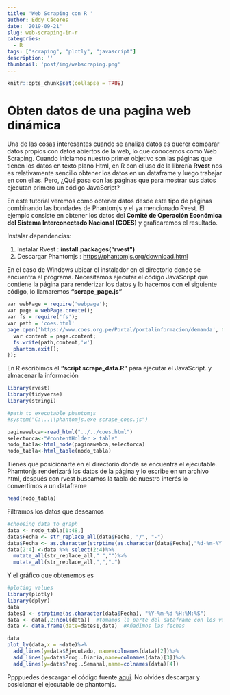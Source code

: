 ```yaml
---
title: 'Web Scraping con R '
author: Eddy Cáceres
date: '2019-09-21'
slug: web-scraping-in-r
categories:
  - R
tags: ["scraping", "plotly", "javascript"]
description: ''
thumbnail: 'post/img/webscraping.png'
---
```


```r
knitr::opts_chunk$set(collapse = TRUE)
```


# Obten datos de una pagina web dinámica


Una de las cosas interesantes cuando se analiza datos es querer comparar datos propios con datos abiertos de la web, lo que conocemos como Web Scraping. Cuando iniciamos nuestro primer objetivo son las páginas que tienen los datos en texto plano Html, en R con el uso de la librería **Rvest** nos es relativamente sencillo obtener los datos en un dataframe y luego trabajar en con ellas. Pero, ¿Qué pasa con las páginas que para mostrar sus datos ejecutan primero un código JavaScript?

En este tutorial veremos como obtener datos desde este tipo de páginas combinando las bondades de Phantomjs y el ya mencionado Rvest. El ejemplo consiste en obtener los datos del **Comité de Operación Económica del Sistema Interconectado Nacional (COES)** y graficaremos el resultado.


Instalar dependencias:

1. Instalar Rvest : __install.packages(“rvest”)__
2. Descargar Phantomjs : <https://phantomjs.org/download.html>


En el caso de Windows ubicar el instalador en el directorio donde se encuentra el programa. Necesitamos ejecutar el código JavaScript que contiene la página para renderizar los datos y lo hacemos con el siguiente código, lo llamaremos __"scrape_page.js"__

```r
var webPage = require('webpage');
var page = webPage.create();
var fs = require('fs');
var path = 'coes.html'
page.open('https://www.coes.org.pe/Portal/portalinformacion/demanda', function (status) {
  var content = page.content;
  fs.write(path,content,'w')
  phantom.exit();
});
```


En R escribimos el __"script scrape_data.R"__ para ejecutar el JavaScript.  y almacenar la información


```r
library(rvest)
library(tidyverse)
library(stringi)

#path to executable phantomjs
#system("C:\..\\phantomjs.exe scrape_coes.js")

paginawebca<-read_html("../../coes.html")
selectorca<-"#contentHolder > table"
nodo_tabla<-html_node(paginawebca,selectorca)
nodo_tabla<-html_table(nodo_tabla)

```


Tienes que posicionarte en el directorio donde se encuentra el ejecutable. Phamtonjs renderizará los datos de la página y lo escribe en un archivo html, después con rvest buscamos la tabla de nuestro interés lo convertimos a un dataframe

```r
head(nodo_tabla)

```

Filtramos los datos que deseamos


```r
#choosing data to graph
data <- nodo_tabla[1:48,]
data$Fecha <- str_replace_all(data$Fecha, "/", "-")
data$Fecha <- as.character(strptime(as.character(data$Fecha),"%d-%m-%Y %H:%M"))
data[2:4] <-data %>% select(2:4)%>%
  mutate_all(str_replace_all," ","")%>%
  mutate_all(str_replace_all,",",".")
```
 Y el gráfico que obtenemos es 
 
```r
#ploting values 
library(plotly)
library(dplyr)
data
dates1 <- strptime(as.character(data$Fecha), "%Y-%m-%d %H:%M:%S")
data <- data[,2:ncol(data)]  #tomamos la parte del dataframe con los valores
data <- data.frame(date=dates1,data)  #Añadimos las fechas

data
plot_ly(data,x = ~date)%>%
  add_lines(y=data$Ejecutado, name=colnames(data)[2])%>%
  add_lines(y=data$Prog..Diaria,name=colnames(data)[3])%>%
  add_lines(y=data$Prog..Semanal,name=colnames(data)[4])
```


Ppppuedes descargar el código fuente [aqui ](https://www.google.com).  No olvides descargar y posicionar el ejecutable de phantomjs. 
